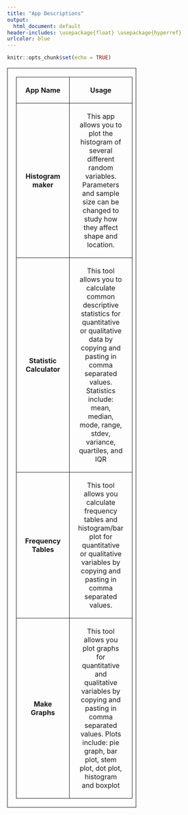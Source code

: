 ```yaml
---
title: "App Descriptions"
output:
  html_document: default
header-includes: \usepackage{float} \usepackage{hyperref}
urlcolor: blue
---
```


```r
knitr::opts_chunk$set(echo = TRUE)
```
<style>
        table,
        td,
        th {
            border: 1px solid;
            padding: 20px;
        }
 
        table {
            text-align: center;
        }
</style>
<table border="1" cellspacing="10" style="width:60%">
    <tr>
        <td>**App Name**</td>
        <td>**Usage**</td>
    </tr>
    <tr>
        <td>**Histogram maker**</td>
        <td>This app allows you to plot the histogram of several different random variables. Parameters and sample size can be changed to study  how they affect shape and location. </td>
    </tr>
    <tr>
        <td>**Statistic Calculator**</td>
        <td>This tool allows you to calculate common descriptive statistics for quantitative or qualitative data by copying and pasting in comma separated values. Statistics include: mean, median, mode, range, stdev, variance, quartiles, and IQR</td>
    </tr>
    <tr>
        <td>**Frequency Tables**</td>
        <td>This tool allows you calculate frequency tables and histogram/bar plot for quantitative or qualitative variables by copying and pasting in comma separated values.</td>
    </tr>
    <tr>
        <td>**Make Graphs**</td>
        <td>This tool allows you plot graphs for quantitative and qualitative variables by copying and pasting in comma separated values. Plots include: pie graph, bar plot, stem plot, dot plot, histogram and boxplot</td>
    </tr>
</table>